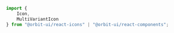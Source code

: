 ```javascript dark
import {
    Icon,
    MultiVariantIcon
} from "@orbit-ui/react-icons" | "@orbit-ui/react-components";
```
